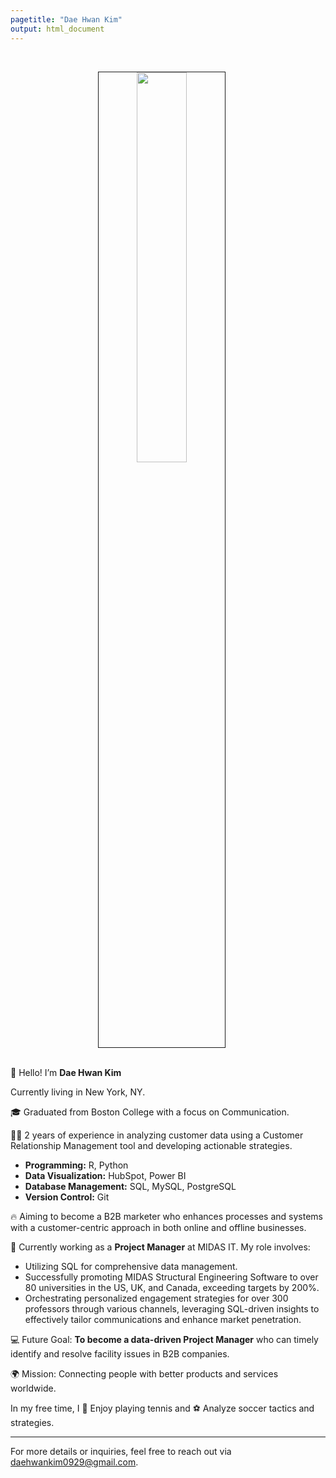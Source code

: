 ```yaml
---
pagetitle: "Dae Hwan Kim"
output: html_document
---
```


<link rel="stylesheet" href="styles.css" type="text/css">
<link rel="stylesheet" href="site_libs/academicons-1.9.1/css/academicons.min.css"/>

<br>

<p align="center">
<img src="images/Profile.jpg" style="width:40%; border:0.5px solid; margin-right: 20px" align="center">
</p>

<br>
👋 Hello! I'm **Dae Hwan Kim**

Currently living in New York, NY.

🎓 Graduated from Boston College with a focus on Communication.

👨‍💻 2 years of experience in analyzing customer data using a Customer Relationship Management tool and developing actionable strategies.

- **Programming:** R, Python
- **Data Visualization:** HubSpot, Power BI
- **Database Management:** SQL, MySQL, PostgreSQL
- **Version Control:** Git

🔥 Aiming to become a B2B marketer who enhances processes and systems with a customer-centric approach in both online and offline businesses.

💼 Currently working as a **Project Manager** at MIDAS IT. My role involves:

- Utilizing SQL for comprehensive data management.
- Successfully promoting MIDAS Structural Engineering Software to over 80 universities in the US, UK, and Canada, exceeding targets by 200%.
- Orchestrating personalized engagement strategies for over 300 professors through various channels, leveraging SQL-driven insights to effectively tailor communications and enhance market penetration.

💻 Future Goal: **To become a data-driven Project Manager** who can timely identify and resolve facility issues in B2B companies.

🌍 Mission: Connecting people with better products and services worldwide.

In my free time, I 🎾 Enjoy playing tennis and ⚽ Analyze soccer tactics and strategies.

---

For more details or inquiries, feel free to reach out via [daehwankim0929@gmail.com](mailto:daehwankim0929@gmail.com).
